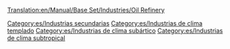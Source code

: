[[Translation:en/Manual/Base Set/Industries/Oil Refinery]]

{{es/Industrias| nombre=Refinería de petróleo
| imagen=en/Oilrefinery.png
| climas=[[en/Manual/Climates]], [[en/Manual/Climates]], [[en/Manual/Climates]]
| acepta=[[es/Manual/Base Set/Cargos/Petróleo|Petróleo]]
| produce=[[es/Manual/Base Set/Cargos/Mercancías|Mercancías]]
| notas=Sólo se puede colocar cerca de los bordes del mapa, incluso [[es/Manual/Industrias#Fundar nuevas industrias|fundando nuevas industrias]]. Se puede destruir por el desastre [[es/Manual/Desastres#Explosión de una refinería de petróleo|de que se estrelle un avión militar]], pero pronto se reconstruye.
}}

[[Category:es/Industrias secundarias]]
[[Category:es/Industrias de clima templado]]
[[Category:es/Industrias de clima subártico]]
[[Category:es/Industrias de clima subtropical]]